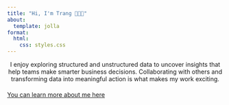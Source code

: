 ```yaml
---
title: "Hi, I'm Trang 👩🏻‍💻"
about:
  template: jolla
format:
  html:
    css: styles.css
---
```


<div class="slide-in-left" style="text-align: center;">
I enjoy exploring structured and unstructured data to uncover insights that help teams make smarter business decisions. Collaborating with others and transforming data into meaningful action is what makes my work exciting.
</div>

<div class="slide-in-left" style="margin-top: 20px;">
[You can learn more about me here](about.qmd){.btn .btn-outline-primary}
</div>

<div class="slide-in-left" style="margin-top: 20px; display: flex; justify-content: center; gap: 15px;">
  <a href="https://www.linkedin.com/in/trang-t-ly" target="_blank" style="font-size: 1.2rem; color: #0A66C2; text-decoration: none;">
    <i class="bi bi-linkedin"></i>
  </a>

  <a href="https://github.com/trang-ly" target="_blank" style="font-size: 1.2rem; color: #181717; text-decoration: none;">
    <i class="bi bi-github"></i>
  </a>
  
  <a href="mailto:trangly48@gmail.com" target="_blank" style="font-size: 1.2rem; color: #D44638; text-decoration: none;">
    <i class="bi bi-envelope-fill"></i>
  </a>
</div>
